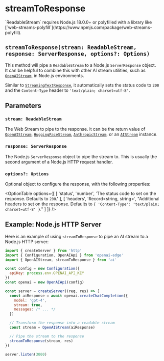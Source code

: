 # streamToResponse

<Callout>
  `ReadableStream` requires Node.js 18.0.0+ or polyfilled with a library like
  [`web-streams-polyfill`](https://www.npmjs.com/package/web-streams-polyfill).
</Callout>

## `streamToResponse(stream: ReadableStream, response: ServerResponse, options?: Options)`

This method will pipe a `ReadableStream` to a Node.js `ServerResponse` object. It can be helpful to combine this with other AI stream utilities, such as [`OpenAIStream`](/docs/api-reference/openai-stream#openaistream), in Node.js environments.

Similar to [`StreamingTextResponse`](/docs/api-reference/streaming-text-response#streamingtextresponse), it automatically sets the status code to `200` and the `Content-Type` header to `'text/plain; charset=utf-8'`.


## Parameters

### `stream: ReadableStream`

The Web Stream to pipe to the response. It can be the return value of [`OpenAIStream`](/docs/api-reference/openai-stream#openaistream), [`HuggingFaceStream`](/docs/api-reference/huggingface-stream#huggingfacestream), [`AnthropicStream`](/docs/api-reference/anthropic-stream#anthropicstream), or an [`AIStream`](/docs/api-reference/ai-stream#aistream) instance.

### `response: ServerResponse`

The Node.js `ServerResponse` object to pipe the stream to. This is usually the second argument of a Node.js HTTP request handler.

### `options?: Options`

Optional object to configure the response, with the following properties:

<OptionTable
  options={[
    [
      'status',
      'number',
      'The status code to set on the response. Defaults to `200`.'
    ],
    [
      'headers',
      'Record<string, string>',
      "Additional headers to set on the response. Defaults to `{ 'Content-Type': 'text/plain; charset=utf-8' }`."
    ]
  ]}
/>

## Example: Node.js HTTP Server

Here is an example of using `streamToResponse` to pipe an AI stream to a Node.js HTTP server:

```js
import { createServer } from 'http'
import { Configuration, OpenAIApi } from 'openai-edge'
import { OpenAIStream, streamToResponse } from 'ai'

const config = new Configuration({
  apiKey: process.env.OPENAI_API_KEY
})
const openai = new OpenAIApi(config)

const server = createServer((req, res) => {
  const aiResponse = await openai.createChatCompletion({
    model: 'gpt-4',
    stream: true,
    messages: /* ... */
  })

  // Transform the response into a readable stream
  const stream = OpenAIStream(aiResponse)

  // Pipe the stream to the response
  streamToResponse(stream, res)
})

server.listen(3000)
```
